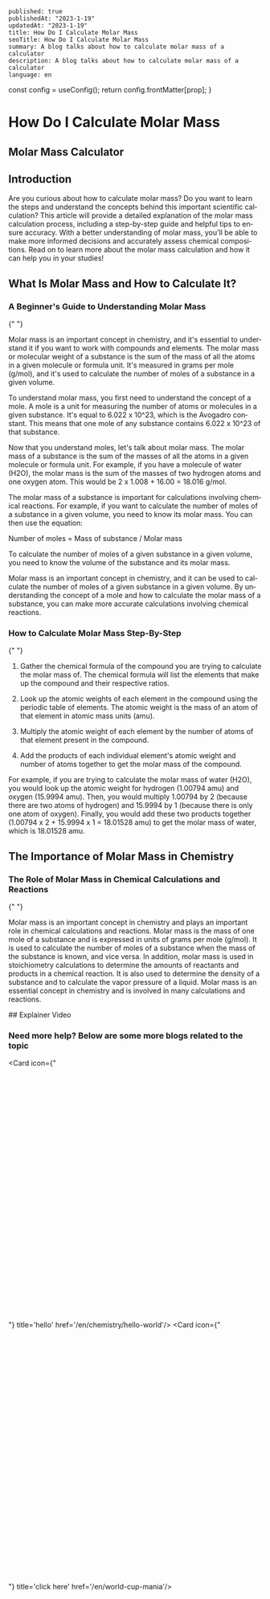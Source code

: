 
```
published: true
publishedAt: "2023-1-19"
updatedAt: "2023-1-19"
title: How Do I Calculate Molar Mass
seoTitle: How Do I Calculate Molar Mass
summary: A blog talks about how to calculate molar mass of a calculator
description: A blog talks about how to calculate molar mass of a calculator
language: en
```


  const config = useConfig();
  return config.frontMatter[prop];
}

<FrontMatter
  prop="summary"
  published={true}
  publishedAt="2023-1-19"
  description="A blog talks about how to calculate molar mass of a calculator"
  summary="A blog talks about how to calculate molar mass of a calculator"
  language="en"
  updatedAt="2023-1-19"
  title="How Do I Calculate Molar Mass"
  seoTitle="How Do I Calculate Molar Mass"
/>

# How Do I Calculate Molar Mass

## Molar Mass Calculator

<CalcComponent calcNum={329} lang="en" />

## Introduction

Are you curious about how to calculate molar mass? Do you want to learn the steps and understand the concepts behind this important scientific calculation? This article will provide a detailed explanation of the molar mass calculation process, including a step-by-step guide and helpful tips to ensure accuracy. With a better understanding of molar mass, you'll be able to make more informed decisions and accurately assess chemical compositions. Read on to learn more about the molar mass calculation and how it can help you in your studies!

## What Is Molar Mass and How to Calculate It?

<div className="steps-container">

### A Beginner's Guide to Understanding Molar Mass

<AdsComponent
  adsComIndex={0}
  afterQuestion={true}
  showAdsAfter={false}
  lang="en"
/>{" "}

Molar mass is an important concept in chemistry, and it's essential to understand it if you want to work with compounds and elements. The molar mass or molecular weight of a substance is the sum of the mass of all the atoms in a given molecule or formula unit. It's measured in grams per mole (g/mol), and it's used to calculate the number of moles of a substance in a given volume.

To understand molar mass, you first need to understand the concept of a mole. A mole is a unit for measuring the number of atoms or molecules in a given substance. It's equal to 6.022 x 10^23, which is the Avogadro constant. This means that one mole of any substance contains 6.022 x 10^23 of that substance.

Now that you understand moles, let's talk about molar mass. The molar mass of a substance is the sum of the masses of all the atoms in a given molecule or formula unit. For example, if you have a molecule of water (H2O), the molar mass is the sum of the masses of two hydrogen atoms and one oxygen atom. This would be 2 x 1.008 + 16.00 = 18.016 g/mol.

The molar mass of a substance is important for calculations involving chemical reactions. For example, if you want to calculate the number of moles of a substance in a given volume, you need to know its molar mass. You can then use the equation:

Number of moles = Mass of substance / Molar mass

To calculate the number of moles of a given substance in a given volume, you need to know the volume of the substance and its molar mass.

Molar mass is an important concept in chemistry, and it can be used to calculate the number of moles of a given substance in a given volume. By understanding the concept of a mole and how to calculate the molar mass of a substance, you can make more accurate calculations involving chemical reactions.

</div>
<GifPlayer
  gifTitle="Surprised Meme GIF"
  gifSrc={"https://giphy.com/embed/6nWhy3ulBL7GSCvKw6"}
  lang={en}
/>
<AdsComponent
  adsComIndex={2}
  lang={en}
  showAdsAfter={true}
  showAdsBefore={false}
/>

<div className="steps-container">

### How to Calculate Molar Mass Step-By-Step

<AdsComponent
  adsComIndex={5}
  afterQuestion={true}
  showAdsAfter={false}
  lang="en"
/>{" "}

1. Gather the chemical formula of the compound you are trying to calculate the molar mass of. The chemical formula will list the elements that make up the compound and their respective ratios.

2. Look up the atomic weights of each element in the compound using the periodic table of elements. The atomic weight is the mass of an atom of that element in atomic mass units (amu).

3. Multiply the atomic weight of each element by the number of atoms of that element present in the compound.

4. Add the products of each individual element's atomic weight and number of atoms together to get the molar mass of the compound.

For example, if you are trying to calculate the molar mass of water (H2O), you would look up the atomic weight for hydrogen (1.00794 amu) and oxygen (15.9994 amu). Then, you would multiply 1.00794 by 2 (because there are two atoms of hydrogen) and 15.9994 by 1 (because there is only one atom of oxygen). Finally, you would add these two products together (1.00794 x 2 + 15.9994 x 1 = 18.01528 amu) to get the molar mass of water, which is 18.01528 amu.

</div>
<GifPlayer
  gifTitle="Surprised Meme GIF"
  gifSrc={"https://giphy.com/embed/6nWhy3ulBL7GSCvKw6"}
  lang={en}
/>
<AdsComponent
  adsComIndex={7}
  lang={en}
  showAdsAfter={true}
  showAdsBefore={false}
/>

## The Importance of Molar Mass in Chemistry

<div className="steps-container">

### The Role of Molar Mass in Chemical Calculations and Reactions

<AdsComponent
  adsComIndex={10}
  afterQuestion={true}
  showAdsAfter={false}
  lang="en"
/>{" "}

Molar mass is an important concept in chemistry and plays an important role in chemical calculations and reactions. Molar mass is the mass of one mole of a substance and is expressed in units of grams per mole (g/mol). It is used to calculate the number of moles of a substance when the mass of the substance is known, and vice versa. In addition, molar mass is used in stoichiometry calculations to determine the amounts of reactants and products in a chemical reaction. It is also used to determine the density of a substance and to calculate the vapor pressure of a liquid. Molar mass is an essential concept in chemistry and is involved in many calculations and reactions.

</div>
<GifPlayer
  gifTitle="surprised 30 rock GIF by CraveTV"
  gifSrc={"https://giphy.com/embed/3ornk33GKGv1HcM3Xa"}
  lang={en}
/>
## Explainer Video
<YTVideoPlayer vidCode={o3MMBO8WxjY} />

### Need more help? Below are some more blogs related to the topic

<Cards>

<Card icon={"<svg xmlns='http://www.w3.org/2000/svg' fill='none' viewBox='0 0 24 24' strokeWidth={1.5} stroke='currentColor' className='w-6 h-6'><path strokeLinecap='round' strokeLinejoin='round' d='M3.75 12h16.5m-16.5 3.75h16.5M3.75 19.5h16.5M5.625 4.5h12.75a1.875 1.875 0 010 3.75H5.625a1.875 1.875 0 010-3.75z'</svg>"} title='hello' href='/en/chemistry/hello-world'/>
<Card icon={"<svg xmlns='http://www.w3.org/2000/svg' fill='none' viewBox='0 0 24 24' strokeWidth={1.5} stroke='currentColor' className='w-6 h-6'><path strokeLinecap='round' strokeLinejoin='round' d='M3.75 12h16.5m-16.5 3.75h16.5M3.75 19.5h16.5M5.625 4.5h12.75a1.875 1.875 0 010 3.75H5.625a1.875 1.875 0 010-3.75z'</svg>"} title='click here' href='/en/world-cup-mania'/>
</Cards>
